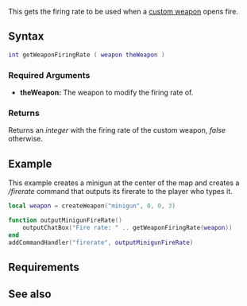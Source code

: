 
{{Client function}}
This gets the firing rate to be used when a [[/Element/Weapon.md|custom weapon]] opens fire.

==Syntax==
<syntaxhighlight lang="lua">int getWeaponFiringRate ( weapon theWeapon )</syntaxhighlight>
{{OOP||[[/Element/Weapon.md|weapon]]:getFiringRate|firingRate|setWeaponFiringRate}}

===Required Arguments===
* '''theWeapon:''' The weapon to modify the firing rate of.

===Returns===
Returns an ''integer'' with the firing rate of the custom weapon, ''false'' otherwise.

==Example==
This example creates a minigun at the center of the map and creates a ''/firerate'' command that outputs its firerate to the player who types it.
<syntaxhighlight lang="lua">
local weapon = createWeapon("minigun", 0, 0, 3)

function outputMinigunFireRate()
    outputChatBox("Fire rate: " .. getWeaponFiringRate(weapon))
end
addCommandHandler("firerate", outputMinigunFireRate)
</syntaxhighlight>

==Requirements==
{{Requirements|n/a|1.3.0-9.04555|}}

==See also==
{{Client weapon creation functions}}